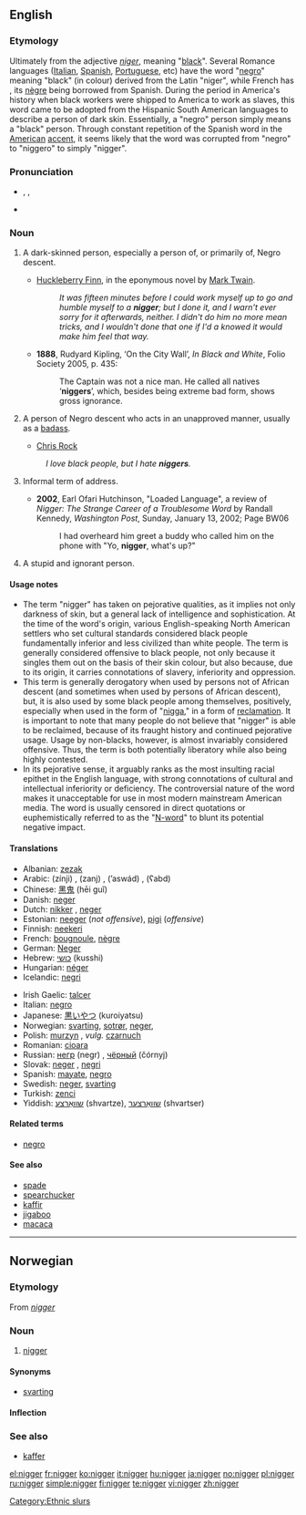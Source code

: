 {{wikipedia}}

==English==

===Etymology===
Ultimately from the {{etyl|la}} adjective ''[[niger]]'', meaning "[[black]]". Several Romance languages ([[Italian]], [[Spanish]], [[Portuguese]], etc) have the word "[[negro]]" meaning "black" (in colour) derived from the Latin "niger", while French has {{term|noir}}, its [[nègre]] being borrowed from Spanish. During the period in America's history when black workers were shipped to America to work as slaves, this word came to be adopted from the Hispanic South American languages to describe a person of dark skin. Essentially, a "negro" person simply means a "black" person. Through constant repetition of the Spanish word in the  [[American]] [[accent]], it seems likely that the word was corrupted from "negro" to "niggero" to simply "nigger".

===Pronunciation===
* {{enPR|nĭg'ə(r)}}, {{IPA|/ˈnɪɡə(ɹ)/}}, {{SAMPA|/"nIg@(r)/}}
* {{rhymes|ɪɡə(r)}}

===Noun===
{{en-noun}}

# {{context|normally considered offensive, often considered|vulgar|see [[nigger#Usage notes|usage notes]]}} A dark-skinned person, especially a person of, or primarily of, Negro descent.
#* [[w:Huckleberry Finn|Huckleberry Finn]], in the eponymous novel by [[w:Mark Twain|Mark Twain]].
#*: ''It was fifteen minutes before I could work myself up to go and humble myself to a '''nigger'''; but I done it{{SIC}}, and I warn't{{SIC}} ever sorry for it afterwards, neither. I didn't do him no more mean tricks, and I wouldn't done that{{SIC}} one if I'd a knowed{{SIC}} it would make him feel that way.''
#* '''1888''', Rudyard Kipling, ‘On the City Wall’, ''In Black and White'', Folio Society 2005, p. 435:
#*: The Captain was not a nice man.  He called all natives ‘'''niggers'''’, which, besides being extreme bad form, shows gross ignorance.
# {{context|slang|often considered|offensive}} A person of Negro descent who acts in an unapproved manner, usually as a [[badass]].
#* [[w:Chris Rock|Chris Rock]]
#: ''I love black people, but I hate '''niggers'''.''
# {{AAVE}} Informal term of address.
#* '''2002''', Earl Ofari Hutchinson, "Loaded Language", a review of ''Nigger: The Strange Career of a Troublesome Word'' by Randall Kennedy, ''Washington Post'', Sunday, January 13, 2002; Page BW06
#*: I had overheard him greet a buddy who called him on the phone with "Yo, '''nigger''', what's up?"
# A stupid and ignorant person.

====Usage notes====
* The term "nigger" has taken on pejorative qualities, as it implies not only darkness of skin, but a general lack of intelligence and sophistication. At the time of the word's origin, various English-speaking North American settlers who set cultural standards considered black people fundamentally inferior and less civilized than white people. The term is generally considered offensive to black people, not only because it singles them out on the basis of their skin colour, but also because, due to its origin, it carries connotations of slavery, inferiority and oppression.
* This term is generally derogatory when used by persons not of African descent (and sometimes when used by persons of African descent), but, it is also used by some black people among themselves, positively, especially when used in the form of "[[nigga]]," in a form of [[reclamation]]. It is important to note that many people do not believe that "nigger" is able to be reclaimed, because of its fraught history and continued pejorative usage. Usage by non-blacks, however, is almost invariably considered offensive.  Thus, the term is both potentially liberatory while also being highly contested.
* In its pejorative sense, it arguably ranks as the most insulting racial epithet in the English language, with strong connotations of cultural and intellectual inferiority or deficiency. The controversial nature of the word makes it unacceptable for use in most modern mainstream American media. The word is usually censored in direct quotations or euphemistically referred to as the "[[N-word]]" to blunt its potential negative impact.

====Translations====
{{trans-top|negro person}}
* Albanian: [[zezak]]
* Arabic: {{Arab|[[زنجي]]}} (zínji) {{m}}, {{Arab|[[زنج]]}} (zanj) {{m}}, {{Arab|[[أسود|أسْوَد]]}} (’aswád) {{m}}, {{Arab|[[عبد|عَبْدٌ]]}} (ʕabd) {{m}}
* Chinese: [[黑鬼]] (hēi guǐ)
* Danish: [[neger]]
* Dutch: [[nikker]] {{m}}, [[neger]] {{m}}
* Estonian: [[neeger]] (''not offensive''), [[pigi]] (''offensive'')
* Finnish: [[neekeri]]
* French: [[bougnoule]], [[nègre]]
* German: [[Neger]] {{m}}
* Hebrew: [[כושי]] (kusshi)
* Hungarian: [[néger]]
* Icelandic: [[negri]]
{{trans-mid}}
* Irish Gaelic: [[talcer]]
* Italian: [[negro#Italian|negro]]
* Japanese: [[黒いやつ]] (kuroiyatsu)
* Norwegian: [[svarting]], [[sotrør]], [[neger]],
* Polish: [[murzyn]] {{m}}, ''vulg.'' [[czarnuch]] {{m}}
* Romanian: [[cioara]] {{f}}
* Russian: [[негр]] (negr) {{m}}, [[чёрный]] (čórnyj) {{m}}
* Slovak: [[neger]] {{m}}, [[negri]] {{p}}
* Spanish: [[mayate]], [[negro]]
* Swedish: [[neger]], [[svarting]]
* Turkish: [[zenci]]
* Yiddish: [[שוואַרצע]] (shvartze), [[שוואַרצער]] (shvartser)
{{trans-bottom}}

====Related terms====
* [[negro]]

====See also====
* [[spade]]
* [[spearchucker]]
* [[kaffir]]
* [[jigaboo]]
* [[macaca]]

[[Category:Ethnic slurs]]

----

==Norwegian==
{{wikipedia|lang=no}}

===Etymology===
From {{etyl|en|no}} ''[[#English|nigger]]''

===Noun===
{{infl|no|noun|g=m}}

# {{offensive|lang=no}} [[#English|nigger]]

====Synonyms====
* [[svarting]]

====Inflection====
{{no-noun|nb-class=m2|nn-class=m1}}

===See also===
* [[kaffer#Norwegian|kaffer]]

[[el:nigger]]
[[fr:nigger]]
[[ko:nigger]]
[[it:nigger]]
[[hu:nigger]]
[[ja:nigger]]
[[no:nigger]]
[[pl:nigger]]
[[ru:nigger]]
[[simple:nigger]]
[[fi:nigger]]
[[te:nigger]]
[[vi:nigger]]
[[zh:nigger]]